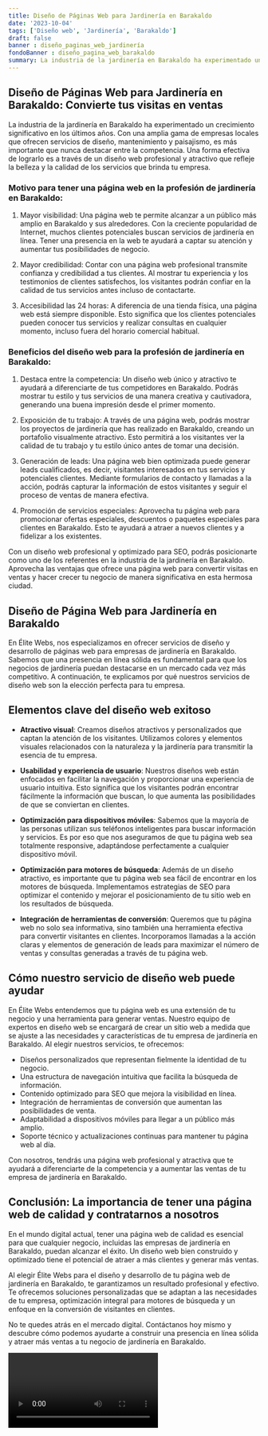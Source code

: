 ```yaml
---
title: Diseño de Páginas Web para Jardinería en Barakaldo
date: '2023-10-04'
tags: ['Diseño web', 'Jardinería', 'Barakaldo']
draft: false
banner : diseño_paginas_web_jardinería
fondoBanner : diseño_pagina_web_barakaldo
summary: La industria de la jardinería en Barakaldo ha experimentado un crecimiento significativo en los últimos años. Con una amplia gama de empresas locales que ofrecen servicios de diseño, mantenimiento y paisajismo, es más importante que nunca destacar entre la competencia. Una forma efectiva de lograrlo es a través de un diseño web profesional y atractivo que refleje la belleza y la calidad de los servicios que brinda tu empresa.
---
```


## Diseño de Páginas Web para Jardinería en Barakaldo: Convierte tus visitas en ventas

La industria de la jardinería en Barakaldo ha experimentado un crecimiento significativo en los últimos años. Con una amplia gama de empresas locales que ofrecen servicios de diseño, mantenimiento y paisajismo, es más importante que nunca destacar entre la competencia. Una forma efectiva de lograrlo es a través de un diseño web profesional y atractivo que refleje la belleza y la calidad de los servicios que brinda tu empresa.

### Motivo para tener una página web en la profesión de jardinería en Barakaldo:

1. Mayor visibilidad: Una página web te permite alcanzar a un público más amplio en Barakaldo y sus alrededores. Con la creciente popularidad de Internet, muchos clientes potenciales buscan servicios de jardinería en línea. Tener una presencia en la web te ayudará a captar su atención y aumentar tus posibilidades de negocio.

2. Mayor credibilidad: Contar con una página web profesional transmite confianza y credibilidad a tus clientes. Al mostrar tu experiencia y los testimonios de clientes satisfechos, los visitantes podrán confiar en la calidad de tus servicios antes incluso de contactarte.

3. Accesibilidad las 24 horas: A diferencia de una tienda física, una página web está siempre disponible. Esto significa que los clientes potenciales pueden conocer tus servicios y realizar consultas en cualquier momento, incluso fuera del horario comercial habitual.

### Beneficios del diseño web para la profesión de jardinería en Barakaldo:

1. Destaca entre la competencia: Un diseño web único y atractivo te ayudará a diferenciarte de tus competidores en Barakaldo. Podrás mostrar tu estilo y tus servicios de una manera creativa y cautivadora, generando una buena impresión desde el primer momento.

2. Exposición de tu trabajo: A través de una página web, podrás mostrar los proyectos de jardinería que has realizado en Barakaldo, creando un portafolio visualmente atractivo. Esto permitirá a los visitantes ver la calidad de tu trabajo y tu estilo único antes de tomar una decisión.

3. Generación de leads: Una página web bien optimizada puede generar leads cualificados, es decir, visitantes interesados en tus servicios y potenciales clientes. Mediante formularios de contacto y llamadas a la acción, podrás capturar la información de estos visitantes y seguir el proceso de ventas de manera efectiva.

4. Promoción de servicios especiales: Aprovecha tu página web para promocionar ofertas especiales, descuentos o paquetes especiales para clientes en Barakaldo. Esto te ayudará a atraer a nuevos clientes y a fidelizar a los existentes.

Con un diseño web profesional y optimizado para SEO, podrás posicionarte como uno de los referentes en la industria de la jardinería en Barakaldo. Aprovecha las ventajas que ofrece una página web para convertir visitas en ventas y hacer crecer tu negocio de manera significativa en esta hermosa ciudad.

<GifSeo />

<Cta />

## Diseño de Página Web para Jardinería en Barakaldo

En Élite Webs, nos especializamos en ofrecer servicios de diseño y desarrollo de páginas web para empresas de jardinería en Barakaldo. Sabemos que una presencia en línea sólida es fundamental para que los negocios de jardinería puedan destacarse en un mercado cada vez más competitivo. A continuación, te explicamos por qué nuestros servicios de diseño web son la elección perfecta para tu empresa.

## Elementos clave del diseño web exitoso

- **Atractivo visual**: Creamos diseños atractivos y personalizados que captan la atención de los visitantes. Utilizamos colores y elementos visuales relacionados con la naturaleza y la jardinería para transmitir la esencia de tu empresa.

- **Usabilidad y experiencia de usuario**: Nuestros diseños web están enfocados en facilitar la navegación y proporcionar una experiencia de usuario intuitiva. Esto significa que los visitantes podrán encontrar fácilmente la información que buscan, lo que aumenta las posibilidades de que se conviertan en clientes.

- **Optimización para dispositivos móviles**: Sabemos que la mayoría de las personas utilizan sus teléfonos inteligentes para buscar información y servicios. Es por eso que nos aseguramos de que tu página web sea totalmente responsive, adaptándose perfectamente a cualquier dispositivo móvil.

- **Optimización para motores de búsqueda**: Además de un diseño atractivo, es importante que tu página web sea fácil de encontrar en los motores de búsqueda. Implementamos estrategias de SEO para optimizar el contenido y mejorar el posicionamiento de tu sitio web en los resultados de búsqueda.

- **Integración de herramientas de conversión**: Queremos que tu página web no solo sea informativa, sino también una herramienta efectiva para convertir visitantes en clientes. Incorporamos llamadas a la acción claras y elementos de generación de leads para maximizar el número de ventas y consultas generadas a través de tu página web.

## Cómo nuestro servicio de diseño web puede ayudar

En Élite Webs entendemos que tu página web es una extensión de tu negocio y una herramienta para generar ventas. Nuestro equipo de expertos en diseño web se encargará de crear un sitio web a medida que se ajuste a las necesidades y características de tu empresa de jardinería en Barakaldo. Al elegir nuestros servicios, te ofrecemos:

- Diseños personalizados que representan fielmente la identidad de tu negocio.
- Una estructura de navegación intuitiva que facilita la búsqueda de información.
- Contenido optimizado para SEO que mejora la visibilidad en línea.
- Integración de herramientas de conversión que aumentan las posibilidades de venta.
- Adaptabilidad a dispositivos móviles para llegar a un público más amplio.
- Soporte técnico y actualizaciones continuas para mantener tu página web al día.

Con nosotros, tendrás una página web profesional y atractiva que te ayudará a diferenciarte de la competencia y a aumentar las ventas de tu empresa de jardinería en Barakaldo.

## Conclusión: La importancia de tener una página web de calidad y contratarnos a nosotros

En el mundo digital actual, tener una página web de calidad es esencial para que cualquier negocio, incluidas las empresas de jardinería en Barakaldo, puedan alcanzar el éxito. Un diseño web bien construido y optimizado tiene el potencial de atraer a más clientes y generar más ventas.

Al elegir Élite Webs para el diseño y desarrollo de tu página web de jardinería en Barakaldo, te garantizamos un resultado profesional y efectivo. Te ofrecemos soluciones personalizadas que se adaptan a las necesidades de tu empresa, optimización integral para motores de búsqueda y un enfoque en la conversión de visitantes en clientes.

No te quedes atrás en el mercado digital. Contáctanos hoy mismo y descubre cómo podemos ayudarte a construir una presencia en línea sólida y atraer más ventas a tu negocio de jardinería en Barakaldo.

<Video />

<CtaBot job='Jardinería' city='Barakaldo'/>

<Gmaps query='Barakaldo+españa+maps' />